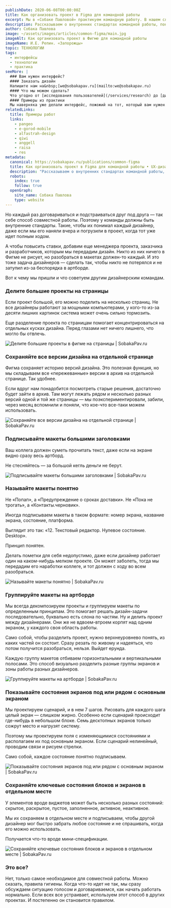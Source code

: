 ```yaml
---
publishDate: 2020-06-08T00:00:00Z
title: Как организовать проект в Figma для командной работы
excerpt: Мы в «Собаке Павловой» практикуем командную работу. В нашем случае это означает, что дизайнеры совместно работают над проектом в едином артборде в Фигме. Иногда одновременно, иногда — нет. Понятно, что два дизайнера между собой всегда как-нибудь смогут договориться. А три? Ну, смогут кое-как. Притрутся, в конце концов.
description: Рассказываем о внутренних стандартах командной работы, понятных всем от дизайнера до заказчика
author: Собака Павлова
image: ~/assets/images/articles/common-figma/main.jpg
imageAlt: Как организовать проект в Фигме для командной работы
imageName: И.Е. Репин. «Запорожцы»
topic: ТЕХНОЛОГИИ
tags:
  - интерфейсы
  - технологии
  - практика
seeMore: |
  ### Вам нужен интерфейс?
  #### Заказать дизайн
  Напишите нам на&nbsp;[we@sobakapav.ru](mailto:we@sobakapav.ru)
  #### Что мы можем сделать?
  Что угодно от [исследования пользователей](/services/research) до [дизайна интерфейса под ключ](/services/ux-design). 
  #### Примеры из практики
  Мы наверняка уже делали интерфейс, пожожий на тот, который вам нужен. [Проверьте](https://sobakapav.ru/portfolio).
relatedLinks:
  title: Примеры работ
  links:
    - pangeo
    - e-gorod-mobile
    - alfastrah-design
    - qiwi
    - anggell
    - raisa
    - res
metadata:
  canonical: https://sobakapav.ru/publications/common-figma
  title: Как организовать проект в Figma для командной работы • UX-дизайн
  description: "Рассказываем о внутренних стандартах командной работы, понятных всем от дизайнера интерфейсов до заказчика"
  robots:
    index: true
    follow: true
  openGraph:
    site_name: Собака Павлова
    type: website
---
```



Но каждый раз договариваться и подстраиваться друг под друга — так себе способ совместной работы. Поэтому у команды должны быть внутренние стандарты. Такие, чтобы их понимал каждый дизайнер, даже если мы его наняли вчера и погрузили в проект, когда тот уже идет полным ходом.

А чтобы повысить ставки, добавим еще менеджера проекта, заказчика и разработчиков, которым мы передадим дизайн. Никто из них ничего в Фигме не рисует, но разобраться в макетах должен-то каждый. И это тоже задача дизайнеров — сделать так, чтобы никто не потерялся и не затупил из-за беспорядка в артборде.

Вот к чему мы пришли и что советуем другим дизайнерским командам.

### Делите большие проекты на страницы

Если проект большой, его можно поделить на несколько страниц. Не все дизайнеры работают за мощными компьютерами, у кого-то из-за десяти лишних картинок система может очень сильно тормозить.

Еще разделение проекта по страницам помогает концентрироваться на отдельных кусках дизайна. Перед глазами нет ничего лишнего, что могло бы отвлечь.

![Делите большие проекты в фигме на страницы | SobakaPav.ru](~/assets/images/articles/common-figma/1.png)

### Сохраняйте все версии дизайна на отдельной странице

Фигма сохраняет историю версий дизайна. Это полезная функция, но мы складываем все «пережеванные» версии в архив на отдельной странице. Так удобнее.

Если вдруг нам понадобится посмотреть старые решения, достаточно будет зайти в архив. Там могут лежать рядом и несколько разных версий одной и той же страницы — мы поэкспериментировали, забили, через месяц вспомнили и поняли, что кое-что все-таки можем использовать.

![Сохраняйте все версии дизайна на отдельной странице | SobakaPav.ru](~/assets/images/articles/common-figma/2.png)

### Подписывайте макеты большими заголовками

Ваш коллега должен суметь прочитать текст, даже если на экране видно сразу весь артборд.

Не стесняйтесь — за большой кегль деньги не берут.

![Подписывайте макеты большими заголовками | SobakaPav.ru](~/assets/images/articles/common-figma/3.png)

### Называйте макеты понятно

Не «Попап», а «Предупреждение о сроках доставки». Не «Пока не трогать», а «Контакты.черновик».

Иногда подписываем макеты в таком формате: номер экрана, название экрана, состояние, платформа.

Выглядит это так: «12. Текстовый редактор. Нулевое состояние. Desktop».

Принцип понятен.

Делать пометки для себя недопустимо, даже если дизайнер работает один на каком-нибудь мелком проекте. Он может заболеть, тогда мы передадим его наработки коллеге, и тот должен с ходу во всем разобраться.

![Называйте макеты понятно | SobakaPav.ru](~/assets/images/articles/common-figma/4.png)

### Группируйте макеты на артборде

Мы всегда декомпозируем проекты и группируем макеты по определенным принципам. Это помогает решать дизайн-задачи последовательно, буквально есть слона по частям. Ну и делить проект между дизайнерами. Они же не вдвоем-втроем корпят над одним экраном, у каждого своя область работы.

Само собой, чтобы разделить проект, нужно верхнеуровнево понять, из каких частей он состоит. Сразу резать по живому и надеяться, что потом получится разобраться, нельзя. Выйдет ерунда.

Каждую группу макетов отбиваем горизонтальными и вертикальными полосами. Это способ визуально разделить разные группы экранов и зоны работы разных дизайнеров.

![Группируйте макеты на артборде | SobakaPav.ru](~/assets/images/articles/common-figma/5.png)

### Показывайте состояния экранов под или рядом с основным экраном

Мы проектируем сценарий, и в нем 7 шагов. Рисовать для каждого шага целый экран — слишком жирно. Особенно если сценарий происходит где-нибудь в небольшом блоке. Семь десктопных экранов только сожрут место и нагрузят систему.

Поэтому мы проектируем поля с изменяющимися состояниями и располагаем их под основным экраном. Если сценарий нелинейный, проводим связи и рисуем стрелки.

Само собой, каждое состояние понятно подписываем.

![Показывайте состояния экранов под или рядом с основным экраном | SobakaPav.ru](~/assets/images/articles/common-figma/6.png)

### Сохраняйте ключевые состояния блоков и экранов в отдельном месте

У элементов вроде виджетов может быть несколько разных состояний: скрытое, раскрытое, пустое, заполненное, активное, неактивное.

Мы их сохраняем в отдельном месте и подписываем, чтобы другой дизайнер мог быстро забрать любое состояние и не спрашивать, когда его можно использовать.

Получается что-то вроде мини-спецификации.

![Сохраняйте ключевые состояния блоков и экранов в отдельном месте | SobakaPav.ru](~/assets/images/articles/common-figma/7.png)

### Это все?

Нет, только самое необходимое для совместной работы. Можно сказать, правила гигиены. Когда что-то идет не так, мы сразу обсуждаем ситуацию голосом и договариваемся, как начать работать нормально. Если всех все устраивает, используем этот способ в других проектах. И постепенно он становится правилом.

